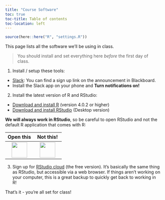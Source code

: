 ```yaml
---
title: "Course Software"
toc: true
toc-title: Table of contents
toc-location: left
---
```


```r
source(here::here("R", "settings.R"))
```

This page lists all the software we'll be using in class.

> You should install and set everything here _before_ the first day of class.

1. Install / setup these tools:

- [Slack](`r settings$slack`): You can find a sign up link on the announcement in Blackboard.
- Install the Slack app on your phone and **Turn notifications on!**

2. Install the latest version of R and RStudio:

- [Download and install R](https://cloud.r-project.org) (version 4.0.2 or higher)
- [Download and install RStudio](https://rstudio.com/products/rstudio/download/) (Desktop version)

**We will always work in RStudio**, so be careful to open RStudio and not the default R application that comes with R:

<div style="width:200px">
Open this   | Not this!
:----------:|:----------:
![](images/rstudio-ball.png){ width=50 }  |  ![](images/Rlogo.png){ width=50 }
</div>

3. Sign up for [RStudio cloud](https://rstudio.cloud/plans/free) (the free version). It's basically the same thing as RStudio, but accessible via a web browser. If things aren't working on your computer, this is a great backup to quickly get back to working in R!

That's it - you're all set for class!
